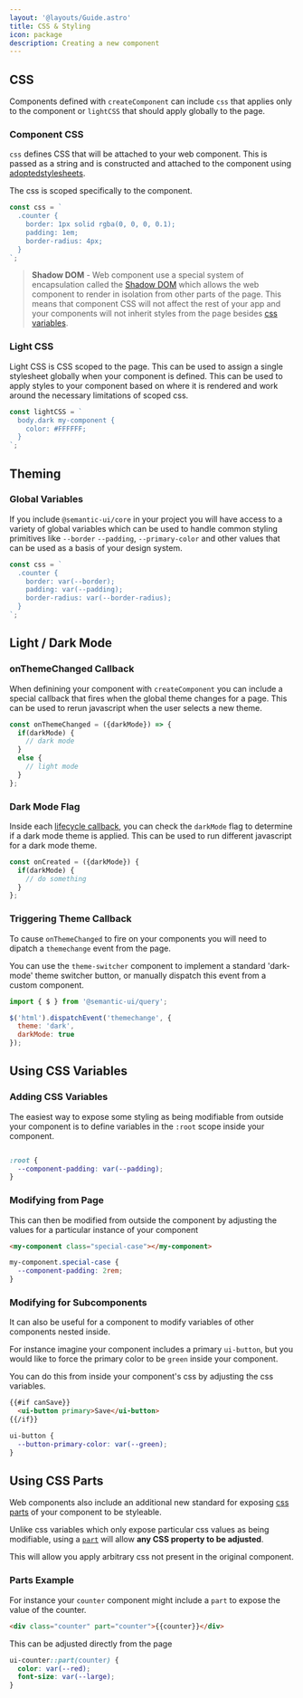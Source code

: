 ```yaml
---
layout: '@layouts/Guide.astro'
title: CSS & Styling
icon: package
description: Creating a new component
---
```


## CSS

Components defined with `createComponent` can include `css` that applies only to the component or `lightCSS` that should apply globally to the page.


### Component CSS

`css` defines CSS that will be attached to your web component. This is passed as a string and is constructed and attached to the component using [adoptedstylesheets](https://developer.mozilla.org/en-US/docs/Web/API/Document/adoptedStyleSheets).

The css is scoped specifically to the component.

```javascript
const css = `
  .counter {
    border: 1px solid rgba(0, 0, 0, 0.1);
    padding: 1em;
    border-radius: 4px;
  }
`;
```
> **Shadow DOM** - Web component use a special system of encapsulation called the [Shadow DOM](https://developer.mozilla.org/en-US/docs/Web/API/Web_components/Using_shadow_DOM) which allows the web component to render in isolation from other parts of the page. This means that component CSS will not affect the rest of your app and your components will not inherit styles from the page besides [css variables](#using-css-variables).


### Light CSS

Light CSS is CSS scoped to the page. This can be used to assign a single stylesheet globally when your component is defined. This can be used to apply styles to your component based on where it is rendered and work around the necessary limitations of scoped css.

```javascript
const lightCSS = `
  body.dark my-component {
    color: #FFFFFF;
  }
`;
```


## Theming


### Global Variables

If you include `@semantic-ui/core` in your project you will have access to a variety of global variables which can be used to handle common styling primitives like `--border` `--padding`, `--primary-color`
 and other values that can be used as a basis of your design system.

```javascript
const css = `
  .counter {
    border: var(--border);
    padding: var(--padding);
    border-radius: var(--border-radius);
  }
`;
```

## Light / Dark Mode

### onThemeChanged Callback

When definining your component with `createComponent` you can include a special callback that fires when the global theme changes for a page. This can be used to rerun javascript when the user selects a new theme.

```javascript
const onThemeChanged = ({darkMode}) => {
  if(darkMode) {
    // dark mode
  }
  else {
    // light mode
  }
};
```

### Dark Mode Flag

Inside each [lifecycle callback](https://dev.semantic-ui.com/components/lifecycle#callback-arguments), you can check the `darkMode` flag to determine if a dark mode theme is applied. This can be used to run different javascript for a dark mode theme.

```javascript
const onCreated = ({darkMode}) {
  if(darkMode) {
    // do something
  }
};
```

### Triggering Theme Callback

To cause `onThemeChanged` to fire on your components you will need to dipatch a `themechange` event from the page.

You can use the `theme-switcher` component to implement a standard 'dark-mode' theme switcher button, or manually dispatch this event from a custom component.

```javascript
import { $ } from '@semantic-ui/query';

$('html').dispatchEvent('themechange', {
  theme: 'dark',
  darkMode: true
});
```

## Using CSS Variables


### Adding CSS Variables

The easiest way to expose some styling as being modifiable from outside your component is to define variables in the `:root` scope inside your component.

```css

:root {
  --component-padding: var(--padding);
}
```

### Modifying from Page

This can then be modified from outside the component by adjusting the values for a particular instance of your component

```html
<my-component class="special-case"></my-component>
```
```css
my-component.special-case {
  --component-padding: 2rem;
}
```

### Modifying for Subcomponents

It can also be useful for a component to modify variables of other components nested inside.

For instance imagine your component includes a primary `ui-button`, but you would like to force the primary color to be `green` inside your component.

You can do this from inside your component's css by adjusting the css variables.

```html
{{#if canSave}}
  <ui-button primary>Save</ui-button>
{{/if}}
```
```css
ui-button {
  --button-primary-color: var(--green);
}
```

## Using CSS Parts

Web components also include an additional new standard for exposing [css parts](https://developer.mozilla.org/en-US/docs/Web/CSS/::part) of your component to be styleable.

Unlike css variables which only expose particular css values as being modifiable, using a [`part`](https://developer.mozilla.org/en-US/docs/Web/CSS/::part) will allow **any CSS property to be adjusted**.

This will allow you apply arbitrary css not present in the original component.

### Parts Example

For instance your `counter` component might include a `part` to expose the value of the counter.
```html
<div class="counter" part="counter">{{counter}}</div>
```

This can be adjusted directly from the page
```css
ui-counter::part(counter) {
  color: var(--red);
  font-size: var(--large);
}
```

